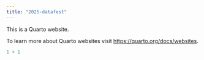 ```yaml
---
title: "2025-datafest"
---
```


This is a Quarto website.

To learn more about Quarto websites visit <https://quarto.org/docs/websites>.

```r
1 + 1
```

